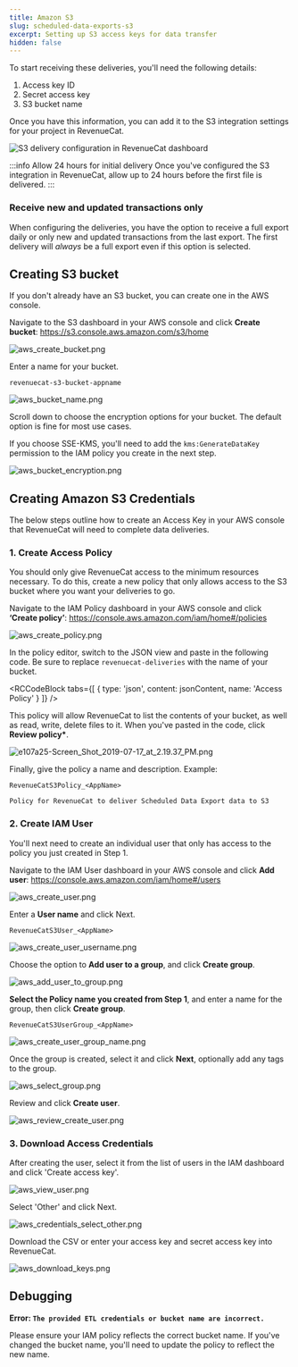 ```yaml
---
title: Amazon S3
slug: scheduled-data-exports-s3
excerpt: Setting up S3 access keys for data transfer
hidden: false
---
```


To start receiving these deliveries, you'll need the following details:

1. Access key ID
2. Secret access key
3. S3 bucket name

Once you have this information, you can add it to the S3 integration settings for your project in RevenueCat.

![S3 delivery configuration in RevenueCat dashboard](/images/c509b62-app.revenuecat.com_projects_85ff18c7_integrations_intercom_8_02d63e70259200bd3f2b0355467cc0c0.png)

:::info Allow 24 hours for initial delivery
Once you've configured the S3 integration in RevenueCat, allow up to 24 hours before the first file is delivered.
:::

### Receive new and updated transactions only

When configuring the deliveries, you have the option to receive a full export daily or only new and updated transactions from the last export. The first delivery will _always_ be a full export even if this option is selected.

## Creating S3 bucket

If you don't already have an S3 bucket, you can create one in the AWS console.

Navigate to the S3 dashboard in your AWS console and click **Create bucket**: https://s3.console.aws.amazon.com/s3/home

![](/images/aws_create_bucket.png "aws_create_bucket.png")

Enter a name for your bucket.

```plaintext title="Bucket Name"
revenuecat-s3-bucket-appname
```

![](/images/aws_bucket_name.png "aws_bucket_name.png")

Scroll down to choose the encryption options for your bucket. The default option is fine for most use cases.

If you choose SSE-KMS, you'll need to add the `kms:GenerateDataKey` permission to the IAM policy you create in the next step.

![](/images/aws_bucket_encryption.png "aws_bucket_encryption.png")

## Creating Amazon S3 Credentials

The below steps outline how to create an Access Key in your AWS console that RevenueCat will need to complete data deliveries.

### 1. Create Access Policy

You should only give RevenueCat access to the minimum resources necessary. To do this, create a new policy that only allows access to the S3 bucket where you want your deliveries to go.

Navigate to the IAM Policy dashboard in your AWS console and click **‘Create policy’**: https://console.aws.amazon.com/iam/home#/policies

![](/images/aws_create_policy.png "aws_create_policy.png")

In the policy editor, switch to the JSON view and paste in the following code. Be sure to replace `revenuecat-deliveries` with the name of your bucket.


<RCCodeBlock tabs={[
    { type: 'json', content: jsonContent, name: 'Access Policy' }
]} />

This policy will allow RevenueCat to list the contents of your bucket, as well as read, write, delete files to it. When you've pasted in the code, click **Review policy\***.

![](/images/aws_specify_permissions.png "e107a25-Screen_Shot_2019-07-17_at_2.19.37_PM.png")

Finally, give the policy a name and description. Example:

```plaintext title="IAM Policy Name"
RevenueCatS3Policy_<AppName>
```

```plaintext title="IAM Policy Description"
Policy for RevenueCat to deliver Scheduled Data Export data to S3
```

### 2. Create IAM User

You'll next need to create an individual user that only has access to the policy you just created in Step 1.

Navigate to the IAM User dashboard in your AWS console and click **Add user**: https://console.aws.amazon.com/iam/home#/users

![](/images/aws_create_user.png "aws_create_user.png")

Enter a **User name** and click Next.

```plaintext title="IAM User Name"
RevenueCatS3User_<AppName>
```

![](/images/aws_create_user_username.png "aws_create_user_username.png")

Choose the option to **Add user to a group**, and click **Create group**.

![](/images/aws_add_user_to_group.png "aws_add_user_to_group.png")

**Select the Policy name you created from Step 1**, and enter a name for the group, then click **Create group**.

```plaintext title="IAM User Group Name"
RevenueCatS3UserGroup_<AppName>
```

![](/images/aws_create_user_group_name.png "aws_create_user_group_name.png")

Once the group is created, select it and click **Next**, optionally add any tags to the group.

![](/images/aws_select_group.png "aws_select_group.png")

Review and click **Create user**.

![](/images/aws_review_create_user.png "aws_review_create_user.png")

### 3. Download Access Credentials

After creating the user, select it from the list of users in the IAM dashboard and click 'Create access key'.

![](/images/aws_view_user.png "aws_view_user.png")

Select 'Other' and click Next.

![](/images/aws_credentials_select_other.png "aws_credentials_select_other.png")

Download the CSV or enter your access key and secret access key into RevenueCat.

![](/images/aws_download_keys.png "aws_download_keys.png")

## Debugging

**Error: `The provided ETL credentials or bucket name are incorrect.`**

Please ensure your IAM policy reflects the correct bucket name. If you've changed the bucket name, you'll need to update the policy to reflect the new name.

